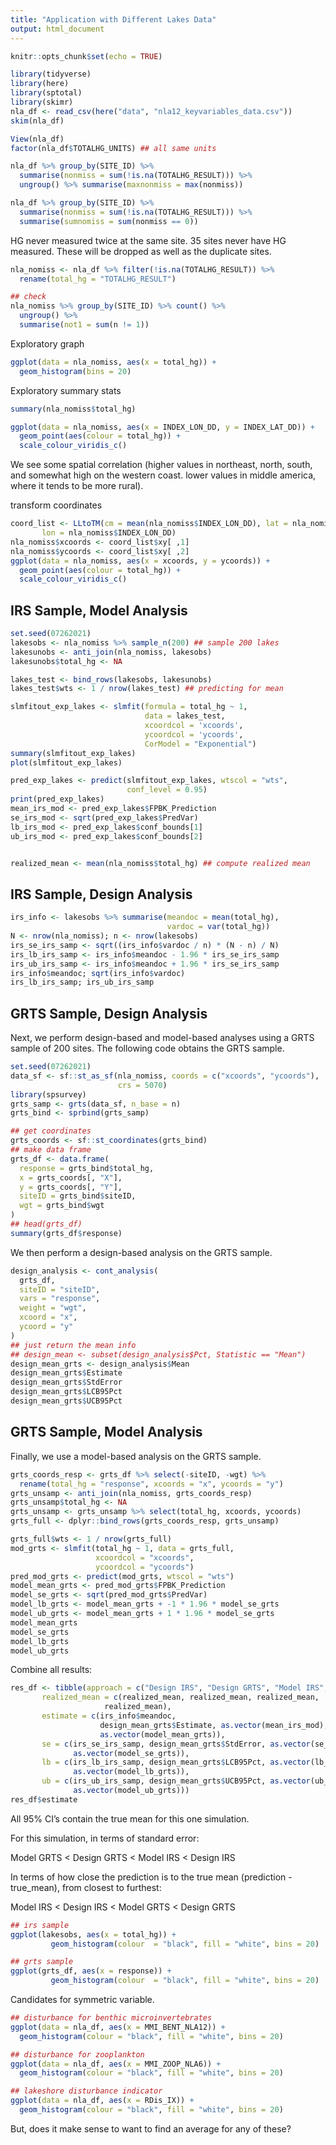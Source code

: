 ```yaml
---
title: "Application with Different Lakes Data"
output: html_document
---
```


```r
knitr::opts_chunk$set(echo = TRUE)
```

```r
library(tidyverse)
library(here)
library(sptotal)
library(skimr)
nla_df <- read_csv(here("data", "nla12_keyvariables_data.csv"))
skim(nla_df)
```

```r
View(nla_df)
factor(nla_df$TOTALHG_UNITS) ## all same units
```

```r
nla_df %>% group_by(SITE_ID) %>%
  summarise(nonmiss = sum(!is.na(TOTALHG_RESULT))) %>%
  ungroup() %>% summarise(maxnonmiss = max(nonmiss))

nla_df %>% group_by(SITE_ID) %>%
  summarise(nonmiss = sum(!is.na(TOTALHG_RESULT))) %>%
  summarise(sumnomiss = sum(nonmiss == 0))
```

HG never measured twice at the same site. 35 sites never have HG measured. These will be dropped as well as the duplicate sites.

```r
nla_nomiss <- nla_df %>% filter(!is.na(TOTALHG_RESULT)) %>%
  rename(total_hg = "TOTALHG_RESULT")

## check
nla_nomiss %>% group_by(SITE_ID) %>% count() %>%
  ungroup() %>%
  summarise(not1 = sum(n != 1))
```

Exploratory graph

```r
ggplot(data = nla_nomiss, aes(x = total_hg)) +
  geom_histogram(bins = 20)
```

Exploratory summary stats

```r
summary(nla_nomiss$total_hg)
```

```r
ggplot(data = nla_nomiss, aes(x = INDEX_LON_DD, y = INDEX_LAT_DD)) +
  geom_point(aes(colour = total_hg)) +
  scale_colour_viridis_c()
```

We see some spatial correlation (higher values in northeast, north, south, and somewhat high on the western coast. lower values in middle america, where it tends to be more rural).

transform coordinates

```r
coord_list <- LLtoTM(cm = mean(nla_nomiss$INDEX_LON_DD), lat = nla_nomiss$INDEX_LAT_DD,
       lon = nla_nomiss$INDEX_LON_DD)
nla_nomiss$xcoords <- coord_list$xy[ ,1]
nla_nomiss$ycoords <- coord_list$xy[ ,2]
ggplot(data = nla_nomiss, aes(x = xcoords, y = ycoords)) +
  geom_point(aes(colour = total_hg)) +
  scale_colour_viridis_c()
```

## IRS Sample, Model Analysis

```r
set.seed(07262021)
lakesobs <- nla_nomiss %>% sample_n(200) ## sample 200 lakes
lakesunobs <- anti_join(nla_nomiss, lakesobs)
lakesunobs$total_hg <- NA

lakes_test <- bind_rows(lakesobs, lakesunobs) 
lakes_test$wts <- 1 / nrow(lakes_test) ## predicting for mean
```

```r
slmfitout_exp_lakes <- slmfit(formula = total_hg ~ 1,
                              data = lakes_test, 
                              xcoordcol = 'xcoords',
                              ycoordcol = 'ycoords',
                              CorModel = "Exponential")
summary(slmfitout_exp_lakes)
plot(slmfitout_exp_lakes)
```

```r
pred_exp_lakes <- predict(slmfitout_exp_lakes, wtscol = "wts",
                          conf_level = 0.95)
print(pred_exp_lakes)
mean_irs_mod <- pred_exp_lakes$FPBK_Prediction
se_irs_mod <- sqrt(pred_exp_lakes$PredVar)
lb_irs_mod <- pred_exp_lakes$conf_bounds[1]
ub_irs_mod <- pred_exp_lakes$conf_bounds[2]


realized_mean <- mean(nla_nomiss$total_hg) ## compute realized mean
```

## IRS Sample, Design Analysis

```r
irs_info <- lakesobs %>% summarise(meandoc = mean(total_hg),
                                   vardoc = var(total_hg))
N <- nrow(nla_nomiss); n <- nrow(lakesobs)
irs_se_irs_samp <- sqrt((irs_info$vardoc / n) * (N - n) / N)
irs_lb_irs_samp <- irs_info$meandoc - 1.96 * irs_se_irs_samp
irs_ub_irs_samp <- irs_info$meandoc + 1.96 * irs_se_irs_samp
irs_info$meandoc; sqrt(irs_info$vardoc)
irs_lb_irs_samp; irs_ub_irs_samp
```

## GRTS Sample, Design Analysis

Next, we perform design-based and model-based analyses using a GRTS sample of 200 sites. The following code obtains the GRTS sample.

```r
set.seed(07262021)
data_sf <- sf::st_as_sf(nla_nomiss, coords = c("xcoords", "ycoords"),
                        crs = 5070)
library(spsurvey)
grts_samp <- grts(data_sf, n_base = n)
grts_bind <- sprbind(grts_samp)

## get coordinates
grts_coords <- sf::st_coordinates(grts_bind)
## make data frame
grts_df <- data.frame(
  response = grts_bind$total_hg,
  x = grts_coords[, "X"],
  y = grts_coords[, "Y"],
  siteID = grts_bind$siteID,
  wgt = grts_bind$wgt
)
## head(grts_df)
summary(grts_df$response)
```

We then perform a design-based analysis on the GRTS sample.

```r
design_analysis <- cont_analysis(
  grts_df,
  siteID = "siteID",
  vars = "response",
  weight = "wgt",
  xcoord = "x",
  ycoord = "y"
)
## just return the mean info
## design_mean <- subset(design_analysis$Pct, Statistic == "Mean")
design_mean_grts <- design_analysis$Mean
design_mean_grts$Estimate
design_mean_grts$StdError
design_mean_grts$LCB95Pct
design_mean_grts$UCB95Pct
```

## GRTS Sample, Model Analysis

Finally, we use a model-based analysis on the GRTS sample. 

```r
grts_coords_resp <- grts_df %>% select(-siteID, -wgt) %>%
  rename(total_hg = "response", xcoords = "x", ycoords = "y")
grts_unsamp <- anti_join(nla_nomiss, grts_coords_resp)
grts_unsamp$total_hg <- NA
grts_unsamp <- grts_unsamp %>% select(total_hg, xcoords, ycoords)
grts_full <- dplyr::bind_rows(grts_coords_resp, grts_unsamp)
```

```r
grts_full$wts <- 1 / nrow(grts_full)
mod_grts <- slmfit(total_hg ~ 1, data = grts_full,
                   xcoordcol = "xcoords",
                   ycoordcol = "ycoords")
pred_mod_grts <- predict(mod_grts, wtscol = "wts")
model_mean_grts <- pred_mod_grts$FPBK_Prediction
model_se_grts <- sqrt(pred_mod_grts$PredVar)
model_lb_grts <- model_mean_grts + -1 * 1.96 * model_se_grts
model_ub_grts <- model_mean_grts + 1 * 1.96 * model_se_grts
model_mean_grts
model_se_grts
model_lb_grts
model_ub_grts
```

Combine all results:

```r
res_df <- tibble(approach = c("Design IRS", "Design GRTS", "Model IRS", "Model GRTS"),
       realized_mean = c(realized_mean, realized_mean, realized_mean,
                     realized_mean),
       estimate = c(irs_info$meandoc,
                    design_mean_grts$Estimate, as.vector(mean_irs_mod),
                    as.vector(model_mean_grts)),
       se = c(irs_se_irs_samp, design_mean_grts$StdError, as.vector(se_irs_mod),
              as.vector(model_se_grts)),
       lb = c(irs_lb_irs_samp, design_mean_grts$LCB95Pct, as.vector(lb_irs_mod),
              as.vector(model_lb_grts)),
       ub = c(irs_ub_irs_samp, design_mean_grts$UCB95Pct, as.vector(ub_irs_mod),
              as.vector(model_ub_grts)))
res_df$estimate
```

All 95% CI's contain the true mean for this one simulation. 

For this simulation, in terms of standard error:

Model GRTS < Design GRTS < Model IRS < Design IRS

In terms of how close the prediction is to the true mean (prediction - true_mean), from closest to furthest:

Model IRS < Design IRS < Model GRTS < Design GRTS

```r
## irs sample
ggplot(lakesobs, aes(x = total_hg)) +
         geom_histogram(colour  = "black", fill = "white", bins = 20)

## grts sample
ggplot(grts_df, aes(x = response)) +
         geom_histogram(colour  = "black", fill = "white", bins = 20)
```

Candidates for symmetric variable.

```r
## disturbance for benthic microinvertebrates
ggplot(data = nla_df, aes(x = MMI_BENT_NLA12)) +
  geom_histogram(colour = "black", fill = "white", bins = 20)

## disturbance for zooplankton
ggplot(data = nla_df, aes(x = MMI_ZOOP_NLA6)) +
  geom_histogram(colour = "black", fill = "white", bins = 20)

## lakeshore disturbance indicator
ggplot(data = nla_df, aes(x = RDis_IX)) +
  geom_histogram(colour = "black", fill = "white", bins = 20)
```

But, does it make sense to want to find an average for any of these?





